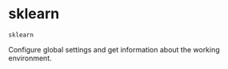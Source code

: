 # sklearn { #sklearn.sklearn }

`sklearn`

Configure global settings and get information about the working environment.